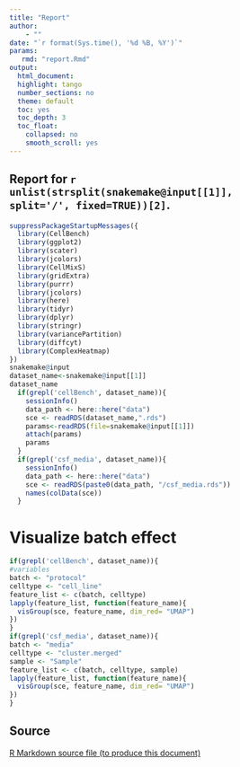 ```yaml
---
title: "Report"
author:
    - ""
date: "`r format(Sys.time(), '%d %B, %Y')`"
params:
   rmd: "report.Rmd"
output:
  html_document:
  highlight: tango
  number_sections: no
  theme: default
  toc: yes
  toc_depth: 3
  toc_float:
    collapsed: no
    smooth_scroll: yes
---
```





## Report for `r unlist(strsplit(snakemake@input[[1]], split='/', fixed=TRUE))[2]`.




```r
suppressPackageStartupMessages({
  library(CellBench)
  library(ggplot2)
  library(scater)
  library(jcolors)
  library(CellMixS)
  library(gridExtra)
  library(purrr)
  library(jcolors)
  library(here)
  library(tidyr)
  library(dplyr)
  library(stringr)
  library(variancePartition)
  library(diffcyt)
  library(ComplexHeatmap)
})
snakemake@input
dataset_name<-snakemake@input[[1]]
dataset_name
  if(grepl('cellBench', dataset_name)){
    sessionInfo()
    data_path <- here::here("data")
    sce <- readRDS(dataset_name,".rds")
    params<-readRDS(file=snakemake@input[[1]])
    attach(params)
    params
  }
  if(grepl('csf_media', dataset_name)){
    sessionInfo()
    data_path <- here::here("data")
    sce <- readRDS(paste0(data_path, "/csf_media.rds"))
    names(colData(sce))
  }


```

# Visualize batch effect
```r
if(grepl('cellBench', dataset_name)){
#variables
batch <- "protocol"
celltype <- "cell_line"
feature_list <- c(batch, celltype)
lapply(feature_list, function(feature_name){
  visGroup(sce, feature_name, dim_red= "UMAP")
})
}
if(grepl('csf_media', dataset_name)){
batch <- "media"
celltype <- "cluster.merged"
sample <- "Sample"
feature_list <- c(batch, celltype, sample)
lapply(feature_list, function(feature_name){
  visGroup(sce, feature_name, dim_red= "UMAP")
})
}
```


## Source
<a download="report.Rmd" href="`r base64enc::dataURI(file = params$rmd, mime = 'text/rmd', encoding = 'base64')`">R Markdown source file (to produce this document)</a>

